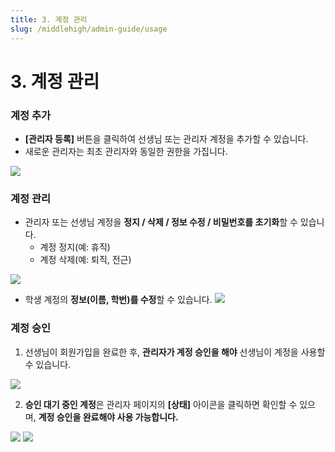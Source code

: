 ```yaml
---
title: 3. 계정 관리
slug: /middlehigh/admin-guide/usage
---
```



# 3. 계정 관리

### 계정 추가

- **[관리자 등록]** 버튼을 클릭하여 선생님 또는 관리자 계정을 추가할 수 있습니다.
- 새로운 관리자는 최초 관리자와 동일한 권한을 가집니다.

<Image src="/img/kr/elementary/admin/03-01.jpg" size="lg" />

### 계정 관리

- 관리자 또는 선생님 계정을 **정지 / 삭제 / 정보 수정 / 비밀번호를 초기화**할 수 있습니다.
  - 계정 정지(예: 휴직)
  - 계정 삭제(예: 퇴직, 전근)

<Image src="/img/kr/elementary/admin/03-02.jpg" size="lg" />

- 학생 계정의 **정보(이름, 학번)를 수정**할 수 있습니다.
  <Image src="/img/kr/elementary/admin/03-03.jpg" size="lg" />

### 계정 승인

1. 선생님이 회원가입을 완료한 후, **관리자가 계정 승인을 해야** 선생님이 계정을 사용할 수 있습니다.

<Image src="/img/kr/elementary/admin/03-04.jpg" size="lg" />

2. **승인 대기 중인 계정**은 관리자 페이지의 **[상태]** 아이콘을 클릭하면 확인할 수 있으며, **계정 승인을 완료해야 사용 가능합니다.**

<Image src="/img/kr/elementary/admin/03-06.jpg" size="lg" />
<Image src="/img/kr/elementary/admin/03-05.jpg" size="lg" />
